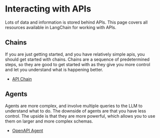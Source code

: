 # Interacting with APIs

Lots of data and information is stored behind APIs.
This page covers all resources available in LangChain for working with APIs.

## Chains

If you are just getting started, and you have relatively simple apis, you should get started with chains.
Chains are a sequence of predetermined steps, so they are good to get started with as they give you more control and let you 
understand what is happening better.

- [API Chain](/docs/modules/chains/how_to/api.html)

## Agents

Agents are more complex, and involve multiple queries to the LLM to understand what to do.
The downside of agents are that you have less control. The upside is that they are more powerful,
which allows you to use them on larger and more complex schemas. 

- [OpenAPI Agent](/docs/modules/agents/toolkits/openapi.html)

